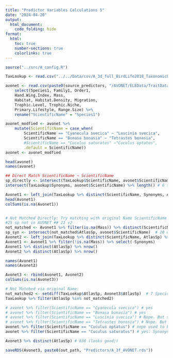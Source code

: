 ```yaml
---
title: "Predictor Variables Calculations 5"
date: "2024-04-20"
output:
  html_document:
    code_folding: hide
format:
  html:
    toc: true
    number-sections: true
    colorlinks: true
---
```


```r
source("../src/A_config.R")

```


```r
TaxLookup <- read.csv("../../Data/csv/A_3d_full_BirdLife2018_TaxonomicLookup.csv")

avonet <- read.csv(paste0(source_predictors, "/AVONET/ELEData/TraitData/AVONET1_BirdLife.csv")) %>% 
    select(Species1, Family1, Order1, 
    Hand.Wing.Index, Mass, 
    Habitat, Habitat.Density, Migration, 
    Trophic.Level, Trophic.Niche, 
    Primary.Lifestyle, Range.Size) %>% 
    rename("ScientificName" = "Species1")

avonet_modfied <- avonet %>% 
    mutate(ScientificName = case_when(
        ScientificName == "Cyanecula svecica" ~ "Luscinia svecica",
        ScientificName == "Bonasa bonasia" ~ "Tetrastes bonasia",
        #ScientificName == "Cuculus saturatus" ~"Cuculus optatus",
        .default = ScientificName))
avonet <- avonet_modfied

head(avonet)
names(avonet)
```

```r


## Direct Match ScientificName ~ ScientificName
sp_directly <- intersect(TaxLookup$ScientificName, avonet$ScientificName)#787 species match directly ## 789 after modifying the names by hand
intersect(TaxLookup$Synonyms, avonet$ScientificName) %>% length() # 6 species match via synonyms ## 7 v2

Avonet1 <- left_join(TaxLookup %>% distinct(ScientificName, Synonyms, AtlasSp), avonet %>% filter(ScientificName %in% sp_directly))
head(Avonet1)
colSums(is.na(Avonet1))


# Not Matched Directly: Try matching with original Name ScientificName ~ AtlasSp
#25 sp not in AVONET ## 23 v2
not_matched <- Avonet1 %>% filter(is.na(Mass)) %>% distinct(ScientificName, .keep_all=T) 
sp_syn <- intersect(not_matched$AtlasSp, avonet$ScientificName)  # 20 of those match via AtlasSp original name
Avonet2 <- left_join(TaxLookup %>% distinct(ScientificName, AtlasSp) %>% filter(AtlasSp %in% sp_syn), avonet %>% filter(ScientificName %in% sp_syn) %>% rename("AtlasSp" = "ScientificName"))
Avonet1 <- Avonet1 %>% filter(!is.na(Mass)) %>% select(-Synonyms)
Avonet1 %>% distinct(AtlasSp) %>% nrow()
Avonet2 %>% distinct(AtlasSp) %>% nrow()

names(Avonet1)
names(Avonet2)

Avonet3 <- rbind(Avonet1, Avonet2)
colSums(is.na(Avonet3))

# Not Matched via original Name: 
not_matched2 <- setdiff(TaxLookup$AtlasSp, Avonet3$AtlasSp)  # 7 Species missing from AVONET still #v2: 3 but those are correctly missing. 
TaxLookup %>% filter(AtlasSp %in% not_matched2)

# avonet %>% filter(ScientificName == "Cyanecula svecica") # yes
# avonet %>% filter(ScientificName == "Bonasa bonasia") # yes
# avonet %>% filter(ScientificName == "Luscinia svecica") # Nope. But same as Cyanecula svecica
# avonet %>% filter(ScientificName == "Tetrastes bonasia") # Nope. But same as Bonasa bonasia
avonet %>% filter(ScientificName == "Cuculus optatus") # nope used to be same as saturatus but they split.
avonet %>% filter(ScientificName == "Cuculus saturatus") # yes: Synonym Column

Avonet3 %>% distinct(AtlasSp) # 838 (looks good!)

```



```r
saveRDS(Avonet3, paste0(out_path, "Predictors/A_3f_AVONET.rds"))
```